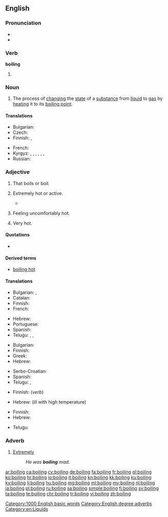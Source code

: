==English==

===Pronunciation===
* {{audio|en-us-boiling.ogg|Audio (US)}}
* {{rhymes|ɔɪlɪŋ}}

===Verb===
'''boiling'''

# {{present participle of|boil}}

===Noun===
{{wikipedia}}
{{en-noun}}

# The process of [[change|changing]] the [[state]] of a [[substance]] from [[liquid]] to [[gas]] by [[heat]]ing it to its [[boiling point]].

====Translations====
{{trans-top|process of changing the state of a substance}}
* Bulgarian: {{t+|bg|кипене|n}}
* Czech: {{t+|cs|var|m}}
* Finnish: {{t|fi|kiehuttaminen}}, {{t+|fi|keittäminen}}
{{trans-mid}}
* French: {{t+|fr|ébullition|f}}
* Kyrgyz: {{t+|ky|кайнатуу}}, {{t+|ky|кайноо}}, {{t+|ky|кайнатуу}}, {{t+|ky|бышыруу}}, {{t+|ky|кайнап жаткан}}, {{t+|ky|кайнаган}}, {{t+|ky|бышып жаткан}} 
* Russian: {{t+|ru|кипение|n|tr=kipénije}}
{{trans-bottom}}

===Adjective===
{{en-adj}}

# That boils or boil.
#: {{usex|'''boiling''' kettle|lang=en}}
#: {{usex|''boiling''' oil|lang=en}}
# {{context|of a thing|informal|hyperbole|lang=en}} Extremely hot or active.
#*{{quote-book|year=1963|author={{w|Margery Allingham}}|title={{w|The China Governess}}
|chapter=10|url=http://openlibrary.org/works/OL2004261W
|passage=With a little manœuvring they contrived to meet on the doorstep which was […] in a '''boiling''' stream of passers-by, hurrying business people speeding past in a flurry of fumes and dust in the bright haze.}}
#: {{usex|The radiator is '''boiling''' &ndash; I'm going to turn it down a bit.|lang=en}}
# {{context|of a person|informal|hyperbole|lang=en}} Feeling uncomfortably hot.
#: {{usex|I'm '''boiling''' &ndash; can't we open a window?|lang=en}}
# {{context|of the weather|hyperbole|lang=en}} Very hot.
#: {{usex|It's '''boiling''' out today!|lang=en}}

====Quotations====
* {{seeCites}}

====Derived terms====
* [[boiling hot]]

====Translations====
{{trans-top|that boil(s)}}
* Bulgarian: {{t+|bg|врящ}}, {{t+|bg|кипящ}}
* Catalan: {{t|ca|bullent}}
* Finnish: {{t|fi|kiehuva}}
* French: {{t+|fr|bouillant|m}}
{{trans-mid}}
* Hebrew: {{t|he|רוֹתֵחַ|m|tr=rotéakh}}
* Portuguese: {{t+|pt|fervente}}
* Spanish: {{t+|es|hirviendo}}
* Telugu: {{t|te|మరుగు|tr=marugu}}, {{t|te|మరుగుతున్న|tr=marugutunna}}, {{t|te|మరుగుచున్న|tr=marugucunna}}
{{trans-bottom}}

{{trans-top|of a thing: extremely hot}}
* Bulgarian: {{t+|bg|врял}}
* Finnish: {{t+|fi|tulikuuma}}
* Greek: {{t+|el|καυτός|tr=kaftós}}
* Hebrew: {{t|he|רוֹתֵחַ|m|tr=rotéakh}}
{{trans-mid}}
* Serbo-Croatian: {{t|sh|vrelo|n}}
* Spanish: {{t+|es|hirviendo}}
* Telugu: {{t|te|కాలుతున్న|tr=kaalutunna}}, {{t|te|కాలుచున్న|tr=kaalucunna}}
{{trans-bottom}}

{{trans-top|of a person: feeling uncomfortably hot}}
* Finnish: {{t+|fi|läkähtyä}} (''verb'')
{{trans-mid}}
* Hebrew: {{t|he|קוֹדֵחַ|m|tr=qodéakh}} (ill with high temperature)
{{trans-bottom}}

{{trans-top|of the weather: very hot}}
* Finnish: {{t|fi|helteinen}}
* Hebrew: {{t|he|לוֹהֵט|m|tr=lohéT}}
{{trans-mid}}
* Telugu: {{t|te|మండుచున్న|tr=maMDucunna}}
{{trans-bottom}}

===Adverb===
{{en-adv|-}}

# {{context|of adjectives associated with heat|lang=en}} [[extremely|Extremely]]
#: ''He was '''boiling''' mad.''

[[Category:1000 English basic words]]
[[Category:English degree adverbs]]
[[Category:en:Liquids]]

[[ar:boiling]]
[[ca:boiling]]
[[cy:boiling]]
[[de:boiling]]
[[fa:boiling]]
[[fr:boiling]]
[[gl:boiling]]
[[ko:boiling]]
[[hr:boiling]]
[[io:boiling]]
[[it:boiling]]
[[kn:boiling]]
[[kk:boiling]]
[[ku:boiling]]
[[ky:boiling]]
[[li:boiling]]
[[hu:boiling]]
[[mg:boiling]]
[[ml:boiling]]
[[my:boiling]]
[[nl:boiling]]
[[ja:boiling]]
[[pl:boiling]]
[[ru:boiling]]
[[sa:boiling]]
[[simple:boiling]]
[[fi:boiling]]
[[sv:boiling]]
[[ta:boiling]]
[[te:boiling]]
[[chr:boiling]]
[[tr:boiling]]
[[vi:boiling]]
[[zh:boiling]]